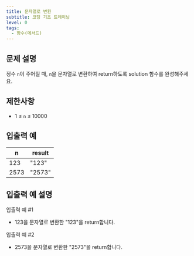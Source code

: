 ```yaml
---
title: 문자열로 변환
subtitle: 코딩 기초 트레이닝
level: 0
tags:
  - 함수(메서드)
---
```


## 문제 설명

정수 `n`이 주어질 때, `n`을 문자열로 변환하여 return하도록 solution 함수를 완성해주세요.

## 제한사항

- 1 ≤ `n` ≤ 10000

## 입출력 예

| n    | result |
| ---- | ------ |
| 123  | "123"  |
| 2573 | "2573" |

## 입출력 예 설명

입출력 예 #1

- 123을 문자열로 변환한 "123"을 return합니다.

입출력 예 #2

- 2573을 문자열로 변환한 "2573"을 return합니다.
